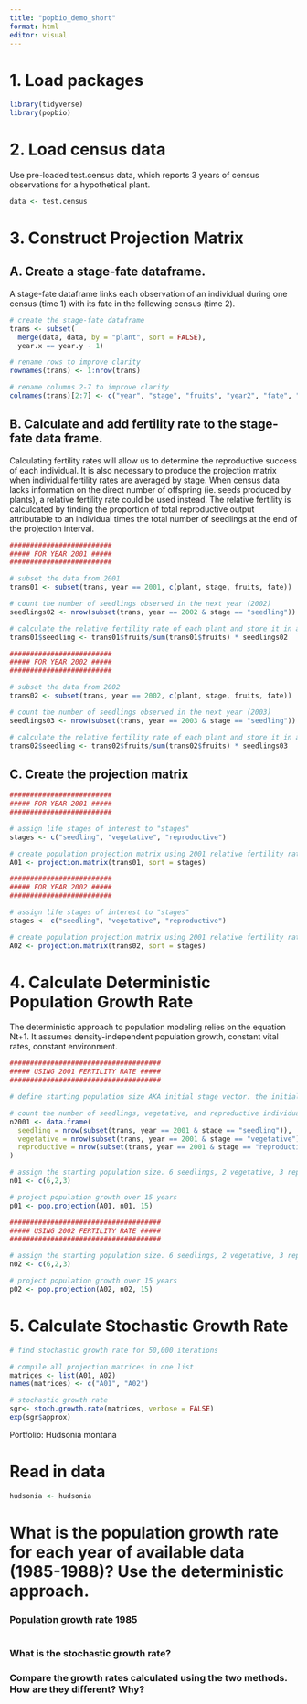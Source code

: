```yaml
---
title: "popbio_demo_short"
format: html
editor: visual
---
```


# 1. Load packages

```r
library(tidyverse)
library(popbio)
```

# 2. Load census data

Use pre-loaded test.census data, which reports 3 years of census observations for a hypothetical plant.

```r
data <- test.census
```

# 3. Construct Projection Matrix

## A. Create a stage-fate dataframe.

A stage-fate dataframe links each observation of an individual during one census (time 1) with its fate in the following census (time 2).

```r
# create the stage-fate dataframe
trans <- subset(
  merge(data, data, by = "plant", sort = FALSE),
  year.x == year.y - 1)

# rename rows to improve clarity
rownames(trans) <- 1:nrow(trans)

# rename columns 2-7 to improve clarity
colnames(trans)[2:7] <- c("year", "stage", "fruits", "year2", "fate", "fruits2")
```

## B. Calculate and add fertility rate to the stage-fate data frame.

Calculating fertility rates will allow us to determine the reproductive success of each individual. It is also necessary to produce the projection matrix when individual fertility rates are averaged by stage. When census data lacks information on the direct number of offspring (ie. seeds produced by plants), a relative fertility rate could be used instead. The relative fertility is calculcated by finding the proportion of total reproductive output attributable to an individual times the total number of seedlings at the end of the projection interval.

```r
#########################
##### FOR YEAR 2001 #####
#########################

# subset the data from 2001
trans01 <- subset(trans, year == 2001, c(plant, stage, fruits, fate))

# count the number of seedlings observed in the next year (2002)
seedlings02 <- nrow(subset(trans, year == 2002 & stage == "seedling")) 

# calculate the relative fertility rate of each plant and store it in a new "seedling" column
trans01$seedling <- trans01$fruits/sum(trans01$fruits) * seedlings02

```

```r
#########################
##### FOR YEAR 2002 #####
#########################

# subset the data from 2002
trans02 <- subset(trans, year == 2002, c(plant, stage, fruits, fate))

# count the number of seedlings observed in the next year (2003)
seedlings03 <- nrow(subset(trans, year == 2003 & stage == "seedling")) 

# calculate the relative fertility rate of each plant and store it in a new "seedling" column
trans02$seedling <- trans02$fruits/sum(trans02$fruits) * seedlings03
```

## C. Create the projection matrix

```r
#########################
##### FOR YEAR 2001 #####
#########################

# assign life stages of interest to "stages"
stages <- c("seedling", "vegetative", "reproductive")

# create population projection matrix using 2001 relative fertility rate
A01 <- projection.matrix(trans01, sort = stages)
```

```r
#########################
##### FOR YEAR 2002 #####
#########################

# assign life stages of interest to "stages"
stages <- c("seedling", "vegetative", "reproductive")

# create population projection matrix using 2001 relative fertility rate
A02 <- projection.matrix(trans02, sort = stages)
```

# 4. Calculate Deterministic Population Growth Rate

The deterministic approach to population modeling relies on the equation Nt+1. It assumes density-independent population growth, constant vital rates, constant environment.

```r
#####################################
##### USING 2001 FERTILITY RATE #####
#####################################

# define starting population size AKA initial stage vector. the initial stage vector is th distribution of individuals across different stages at the beginning of the projection period.

# count the number of seedlings, vegetative, and reproductive individuals observed in 2001
n2001 <- data.frame(
  seedling = nrow(subset(trans, year == 2001 & stage == "seedling")),
  vegetative = nrow(subset(trans, year == 2001 & stage == "vegetative")),
  reproductive = nrow(subset(trans, year == 2001 & stage == "reproductive"))
)

# assign the starting population size. 6 seedlings, 2 vegetative, 3 reproductive
n01 <- c(6,2,3)

# project population growth over 15 years
p01 <- pop.projection(A01, n01, 15)

```

```r
#####################################
##### USING 2002 FERTILITY RATE #####
#####################################

# assign the starting population size. 6 seedlings, 2 vegetative, 3 reproductive
n02 <- c(6,2,3)

# project population growth over 15 years
p02 <- pop.projection(A02, n02, 15)
```

# 5. Calculate Stochastic Growth Rate

```r
# find stochastic growth rate for 50,000 iterations

# compile all projection matrices in one list
matrices <- list(A01, A02)
names(matrices) <- c("A01", "A02")

# stochastic growth rate
sgr<- stoch.growth.rate(matrices, verbose = FALSE)
exp(sgr$approx)
```

Portfolio: Hudsonia montana

# Read in data

```r
hudsonia <- hudsonia
```

# What is the population growth rate for each year of available data (1985-1988)? Use the deterministic approach.

### Population growth rate 1985

```r

```

### What is the stochastic growth rate?

### Compare the growth rates calculated using the two methods. How are they different? Why?
